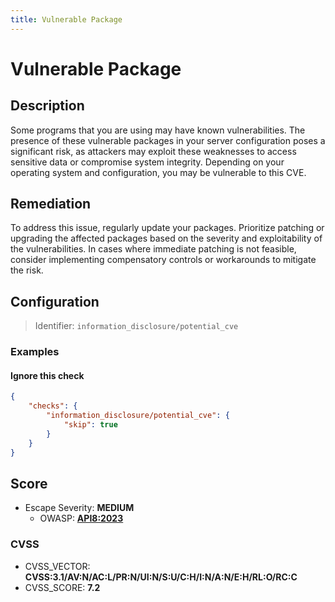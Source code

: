 ```yaml
---
title: Vulnerable Package
---
```


# Vulnerable Package

## Description

Some programs that you are using may have known vulnerabilities. The presence of these vulnerable packages in your server configuration poses a significant risk, as attackers may exploit these weaknesses to access sensitive data or compromise system integrity. Depending on your operating system and configuration, you may be vulnerable to this CVE.


## Remediation

To address this issue, regularly update your packages. Prioritize patching or upgrading the affected packages based on the severity and exploitability of the vulnerabilities. In cases where immediate patching is not feasible, consider implementing compensatory controls or workarounds to mitigate the risk.



## Configuration

> Identifier: `information_disclosure/potential_cve`



### Examples



#### Ignore this check

```json
{
    "checks": {
        "information_disclosure/potential_cve": {
            "skip": true
        }
    }
}
```




## Score

- Escape Severity: **<span className="medium-severity">MEDIUM</span>**
  - OWASP: **[API8:2023](https://github.com/OWASP/API-Security/blob/master/editions/2023/en/0xa8-security-misconfiguration.md)**
  
  
  
  
  

### CVSS

- CVSS_VECTOR: **CVSS:3.1/AV:N/AC:L/PR:N/UI:N/S:U/C:H/I:N/A:N/E:H/RL:O/RC:C**
- CVSS_SCORE: **7.2**

